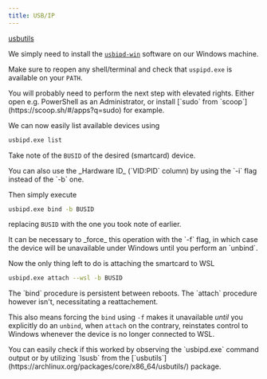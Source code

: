 ```yaml
---
title: USB/IP
---
```



<Card title="Optional" icon="puzzle">

[usbutils](https://archlinux.org/packages/core/x86_64/usbutils/)

</Card>

We simply need to install the [`usbipd-win`](https://github.com/dorssel/usbipd-win) software on our Windows machine.

Make sure to reopen any shell/terminal and check that `uspipd.exe` is available on your `PATH`.

<Aside>
  You will probably need to perform the next step with elevated rights. Either
  open e.g. PowerShell as an Administrator, or install [`sudo` from
  `scoop`](https://scoop.sh/#/apps?q=sudo) for example.
</Aside>

We can now easily list available devices using

```sh
usbipd.exe list
```

Take note of the `BUSID` of the desired (smartcard) device.

<Aside type="tip">
  You can also use the _Hardware ID_ (`VID:PID` column) by using the `-i` flag
  instead of the `-b` one.
</Aside>

Then simply execute

```sh "BUSID"
usbipd.exe bind -b BUSID
```

replacing `BUSID` with the one you took note of earlier.

<Aside>
  It can be necessary to _force_ this operation with the `-f` flag, in which
  case the device will be unavailable under Windows until you perform an
  `unbind`.
</Aside>

Now the only thing left to do is attaching the smartcard to WSL

```sh "BUSID"
usbipd.exe attach --wsl -b BUSID
```

<Aside>
The `bind` procedure is persistent between reboots.
The `attach` procedure however isn't, necessitating a reattachement.

This also means forcing the `bind` using `-f` makes it unavailable _until_ you explicitly do an `unbind`,
when `attach` on the contrary, reinstates control to Windows whenever the device is no longer connected to WSL.

</Aside>

<Aside type="tip">
  You can easily check if this worked by observing the `usbipd.exe` command
  output or by utilizing `lsusb` from the
  [`usbutils`](https://archlinux.org/packages/core/x86_64/usbutils/) package.
</Aside>
